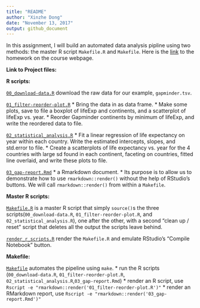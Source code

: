 ```yaml
---
title: "README"
author: "Xinzhe Dong"
date: "November 13, 2017"
output: github_document
---
```


In this assignment, I will build an automated data analysis pipline using two methods: the master R script `Makefile.R` and `Makefile`. Here is the [link](http://stat545.com/hw07_automation.html) to the homework on the course webpage.

**Link to Project files:**

**R scripts:**

[`00_download-data.R`](https://github.com/hannahdxz/STAT545-hw-Dong-Xinzhe/blob/master/hw%2007/00_download-data.R) download the raw data for our example, `gapminder.tsv`.

[`01_filter-reorder-plot.R`](https://github.com/hannahdxz/STAT545-hw-Dong-Xinzhe/blob/master/hw%2007/01_filter-reorder-plot.R)
* Bring the data in as data frame. 
* Make some plots, save to file a boxplot of lifeExp and continents, and a scatterplot of lifeExp vs. year. 
* Reorder Gapminder continents by minimum of lifeExp, and write the reordered data to file.

[`02_statistical_analysis.R`](https://github.com/hannahdxz/STAT545-hw-Dong-Xinzhe/blob/master/hw%2007/02_statistical_analysis.R)
* Fit a linear regression of life expectancy on year within each country. Write the estimated intercepts, slopes, and std.error to file. 
* Create a scatterplots of life expectancy vs. year for the 4 countries with large sd found in each continent, faceting on countries, fitted line overlaid, and write these plots to file.

[`03_gap-report.Rmd`](https://github.com/hannahdxz/STAT545-hw-Dong-Xinzhe/blob/master/hw%2007/03_gap-report.Rmd)
* a Rmarkdown document. 
* Its purpose is to allow us to demonstrate how to use `rmarkdown::render()` without the help of RStudio's buttons. We will call `rmarkdown::render()` from within a `Makefile`.

**Master R scripts:**

[`Makefile.R`](https://github.com/hannahdxz/STAT545-hw-Dong-Xinzhe/blob/master/hw%2007/Makefile.R) is a master R script that simply `source()`s the three scripts(`00_download-data.R`, `01_filter-reorder-plot.R`, and `02_statistical_analysis.R`), one after the other, with a second “clean up / reset” script that deletes all the output the scripts leave behind.

[`render_r_scripts.R`](https://github.com/hannahdxz/STAT545-hw-Dong-Xinzhe/blob/master/hw%2007/render_r_scripts.R) render the `Makefile.R` and emulate RStudio’s “Compile Notebook” button.

**Makefile:**

[`Makefile`](https://github.com/hannahdxz/STAT545-hw-Dong-Xinzhe/blob/master/hw%2007/Makefile)
automates the pipeline using `make`.
* run the R scripts (`00_download-data.R`, `01_filter-reorder-plot.R`, `02_statistical_analysis.R`,`03_gap-report.Rmd`) 
* render an R script, use `Rscript -e "rmarkdown::render('01_filter-reorder-plot.R')"`
* render an RMarkdown report, use `Rscript -e "rmarkdown::render('03_gap-report.Rmd')"`


